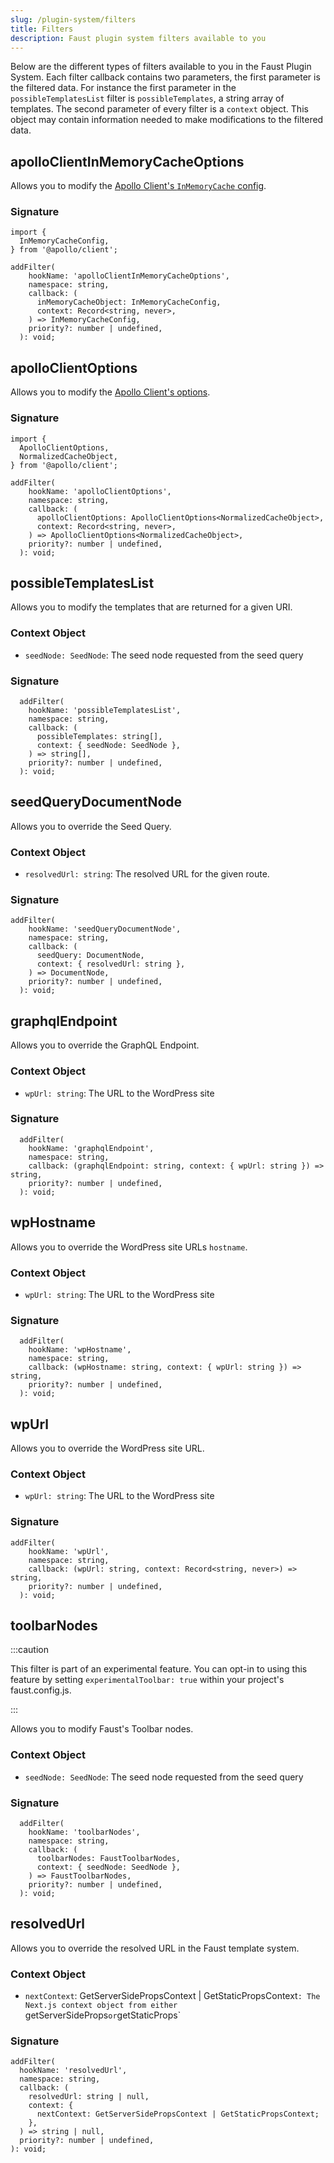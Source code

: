 ```yaml
---
slug: /plugin-system/filters
title: Filters
description: Faust plugin system filters available to you
---
```


Below are the different types of filters available to you in the Faust Plugin System. Each filter callback contains two parameters, the first parameter is the filtered data. For instance the first parameter in the `possibleTemplatesList` filter is `possibleTemplates`, a string array of templates. The second parameter of every filter is a `context` object. This object may contain information needed to make modifications to the filtered data.

## apolloClientInMemoryCacheOptions

Allows you to modify the [Apollo Client's `InMemoryCache` config](https://www.apollographql.com/docs/react/api/cache/InMemoryCache).

### Signature

```tsx
import {
  InMemoryCacheConfig,
} from '@apollo/client';

addFilter(
    hookName: 'apolloClientInMemoryCacheOptions',
    namespace: string,
    callback: (
      inMemoryCacheObject: InMemoryCacheConfig,
      context: Record<string, never>,
    ) => InMemoryCacheConfig,
    priority?: number | undefined,
  ): void;
```

## apolloClientOptions

Allows you to modify the [Apollo Client's options](https://www.apollographql.com/docs/react/api/core/ApolloClient/).

### Signature

```tsx
import {
  ApolloClientOptions,
  NormalizedCacheObject,
} from '@apollo/client';

addFilter(
    hookName: 'apolloClientOptions',
    namespace: string,
    callback: (
      apolloClientOptions: ApolloClientOptions<NormalizedCacheObject>,
      context: Record<string, never>,
    ) => ApolloClientOptions<NormalizedCacheObject>,
    priority?: number | undefined,
  ): void;
```

## possibleTemplatesList

Allows you to modify the templates that are returned for a given URI.

### Context Object

- `seedNode: SeedNode`: The seed node requested from the seed query

### Signature

```tsx
  addFilter(
    hookName: 'possibleTemplatesList',
    namespace: string,
    callback: (
      possibleTemplates: string[],
      context: { seedNode: SeedNode },
    ) => string[],
    priority?: number | undefined,
  ): void;
```

## seedQueryDocumentNode

Allows you to override the Seed Query.

### Context Object

- `resolvedUrl: string`: The resolved URL for the given route.

### Signature

```tsx
addFilter(
    hookName: 'seedQueryDocumentNode',
    namespace: string,
    callback: (
      seedQuery: DocumentNode,
      context: { resolvedUrl: string },
    ) => DocumentNode,
    priority?: number | undefined,
  ): void;
```

## graphqlEndpoint

Allows you to override the GraphQL Endpoint.

### Context Object

- `wpUrl: string`: The URL to the WordPress site

### Signature

```tsx
  addFilter(
    hookName: 'graphqlEndpoint',
    namespace: string,
    callback: (graphqlEndpoint: string, context: { wpUrl: string }) => string,
    priority?: number | undefined,
  ): void;
```

## wpHostname

Allows you to override the WordPress site URLs `hostname`.

### Context Object

- `wpUrl: string`: The URL to the WordPress site

### Signature

```tsx
  addFilter(
    hookName: 'wpHostname',
    namespace: string,
    callback: (wpHostname: string, context: { wpUrl: string }) => string,
    priority?: number | undefined,
  ): void;
```

## wpUrl

Allows you to override the WordPress site URL.

### Context Object

- `wpUrl: string`: The URL to the WordPress site

### Signature

```tsx
addFilter(
    hookName: 'wpUrl',
    namespace: string,
    callback: (wpUrl: string, context: Record<string, never>) => string,
    priority?: number | undefined,
  ): void;
```

## toolbarNodes

:::caution

This filter is part of an experimental feature.
You can opt-in to using this feature by setting `experimentalToolbar: true` within your project's faust.config.js.

:::

Allows you to modify Faust's Toolbar nodes.

### Context Object

- `seedNode: SeedNode`: The seed node requested from the seed query

### Signature

```tsx
  addFilter(
    hookName: 'toolbarNodes',
    namespace: string,
    callback: (
      toolbarNodes: FaustToolbarNodes,
      context: { seedNode: SeedNode },
    ) => FaustToolbarNodes,
    priority?: number | undefined,
  ): void;
```

## resolvedUrl

Allows you to override the resolved URL in the Faust template system.

### Context Object

- `nextContext`: GetServerSidePropsContext | GetStaticPropsContext`: The Next.js context object from either `getServerSideProps`or`getStaticProps`

### Signature

```tsx
addFilter(
  hookName: 'resolvedUrl',
  namespace: string,
  callback: (
    resolvedUrl: string | null,
    context: {
      nextContext: GetServerSidePropsContext | GetStaticPropsContext;
    },
  ) => string | null,
  priority?: number | undefined,
): void;
```
